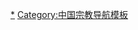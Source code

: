 {{Navbox
|bodyclass=hlist

|name = 中國祕密宗教
|title = [[中國秘密宗教]]
|list1 = 
*[[羅教]]
*[[白蓮教]]
*[[無為教]]
*[[聞香教]]
*[[龍華教]]
*[[金幢教]]
*[[先天教]]
*[[八卦教]]
*[[紅蓮教]]
*[[青蓮教]]
*[[白陽教]]
*[[紅陽教]]
*[[青陽教]]
*[[天理教 (中國)|天理教]]
*[[黃天道]]
*[[彌勒教]]
*[[明教]]
*[[真空教]]
*[[一貫道]]
*[[天道]]
*[[理教]]
*[[齋教]]
*[[雞足山大乘教]]
|below = [[中国宗教史]]
}}<noinclude>
[[Category:中国新兴宗教|*]]
[[Category:中国宗教导航模板]]
</noinclude>